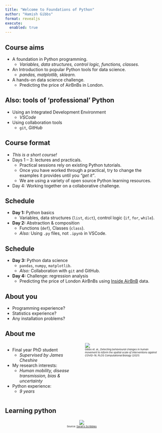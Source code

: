 ```yaml
---
title: "Welcome to Foundations of Python"
author: "Hamish Gibbs"
format: revealjs
execute:
  enabled: true
---
```



## Course aims

* A foundation in Python programming.  
    * *Variables, data structures, control logic, functions, classes.*
* An Introduction to popular Python tools for data science.  
    * *pandas, matplotlib, sklearn.*
* A hands-on data science challenge.
    * Predicting the price of AirBnBs in London.

## Also: tools of 'professional' Python

* Using an Integrated Development Environment
    * *VSCode*
* Using collaboration tools
    * `git`, *GitHub*

## Course format
* *This is a short course!*
* Days 1 – 3: lectures and practicals.
    * Practical sessions rely on existing Python tutorials.
    * Once you have worked through a practical, try to change the examples it provides until you *"get it"*.
    * We are using a variety of open source Python learning resources.
* Day 4: Working together on a collaborative challenge.

## Schedule

* **Day 1:** Python basics
    * Variables, data structures (`list`, `dict`), control logic (`if`, `for`, `while`).
* **Day 2:** Abstraction & composition
    * Functions (`def`), Classes (`class`).
    * *Also:* Using `.py` files, not `.ipynb` in VSCode.

## Schedule

* **Day 3:** Python data science
    * `pandas`, `numpy`, `matplotlib`.
    * *Also:* Collaboration with `git` and GitHub.
* **Day 4:** Challenge: regression analysis
    * Predicting the price of London AirBnBs using [Inside AirBnB](https://insideairbnb.com/) data.

## About you

* Programming experience?
* Statistics experience?
* Any installation problems?

## About me
::: {.columns}
::: {.column width="50%"}

* Final year PhD student
    * *Supervised by James Cheshire*
* My research interests: 
    * *Human mobility, disease transmission, bias & uncertainty*
* Python experience: 
    * *9 years*
:::

::: {.column width="50%"}
![](./img/pub_fig.png)
<div style="font-size: 0.7em;"><small>Gibbs et. al., *Detecting behavioural changes in human movement to inform the spatial scale of interventions against COVID-19*, PLOS Computational Biology (2021)</small></div>
:::
:::

## Learning python

<div style="text-align: center; vertical-align: middle; height: 100%;">
  <img src="https://www.writerswrite.co.za/wp-content/uploads/2018/04/Practice-Makes-Perfect.jpg" style="max-height: 80%;">
  <div style="font-size: 0.7em;"><small>Source: <a href="https://www.instagram.com/p/Bc7d-jxHG4a/">Sarah's Scribbles</small></a></div>
</div>

## Learning python

* Practice is the most important ingredient to becoming a good programmer.
* It is easier to "practice" if you find *personally compelling* reasons to use Python.
    * Coursework, side projects, random curiosity, automating things in your life.
* Programming is all about trial and error.

## AI

* New AI programming assistants:
    * *Chat GPT, GitHub Copilot, Copilot Chat.*
* I recommend using them all, especially as a study aid.
    * **Bad idea:** Using AI to *generate* code you can't understand.
    * **Good idea:** Using AI to *explain* code you can't understand.

## Any questions?

## Basic data types

::: {.rows}
::: {.row height="25%"}

<h4>Integer</h4>
```r
as.integer(10) # R
```
```python
int(10) # Python
```

:::

::: {.row height="25%"}

<h4>Float</h4>

```r
as.numeric(10.3) # R
```
```python
float(10.3) # Python
```

:::

::: {.row height="25%"}

<h4>String</h4>

```r
as.character("Hello") # R
```
```python
str("Hello") # Python
```

:::
::: {.row height="25%"}

<h4>Type checking</h4>

```r
class("Hello") # R
```
```python
type("Hello") # Python
```

:::
:::

## Tutorial #1: Variables

* [Variables, expressions, and statements](https://www.py4e.com/html3/02-variables) 
* Core concepts: 
    * Variable assignment and basic math

        ```python
        minute = 20
        minute + 32
        ```
    * Working with strings

        ```python
        first = '100'
        second = '150'
        print(first + second)
        ```
    * Subsetting strings
        
        ```python
        word = 'Python'
        word[0]
        ```

## Tutorial #2: Lists

* [An informal introduction to python §3.1.3](https://docs.python.org/3/tutorial/introduction.html#lists)
* Core concepts: 
    * List indexing

        ```python
        squares = [1, 4, 9, 16, 25]
        squares[0]
        ```
    * List manipulation

        ```python
        squares + [36, 49, 64, 81, 100]
        squares.append(10)
        ```
    * List mutability

        ```python
        rgb = ["Red", "Green", "Blue"]
        rgba = rgb
        id(rgb) == id(rgba)  # they reference the same object
        ```

## One more data structure: tuples

* A `tuple` is an immutable collection of values.

```python
coord = (0, 1) # a single tuple
coords = [coord, coord] # a list of tuples
```

* Unlike a `list`, the values in a `tuple` cannot be changed.
    * This means no `.append()` or `.sort()` methods (which both change the values in a `list`).
* Tuples are faster than lists and good when you have a collection of values that won't have to change once it has been created.

## Just one more data structure: set

* A `set` is an unordered collection with no duplicate elements.

    ```python
    set1 = {0, 1} # a set
    set2 = set([0, 1]) # creating a set from a list
    ```

* A `set` is mutable (its values can be changed).
* It is very quick to check if an element is in a `set`:

    ```python
    1 in {0, 1} # I'm faster!
    1 in [0, 1]
    ```
    * This doesn't matter for a collection of 2 values, but matters a lot for larger collections.
    

## Tutorial #3: Dictionaries

* [Dictionaries §1](https://www.py4e.com/html3/09-dictionaries)
    * *To start, only work on the first section of this tutorial!*
    * *If you "get it," try some of the exercises in Tutorial #1.*
* Core concepts: 
    * The `{key: value}` format of dictionaries

        ```python
        eng2sp = dict()
        eng2sp['one'] = 'uno'
        eng2sp['one']
        ```
    * The `.items()`, `.keys()`, and `.values()` methods

## Using Python

* [Interactive shell](https://docs.python.org/3/tutorial/interpreter.html)
    
    ```shell
    >>> print("Hello")
    Hello
    ```
    * *Clunky, ephemeral, hard to use for anything 'real'.*
* [Google Colab](https://colab.research.google.com/)
    * Google-hosted version of a [Jupyter Notebook](https://jupyter.org/)
    * *A very easy way to start!*
* [Visual Studio Code](https://code.visualstudio.com/)
    * A "serious" integrated development environment.
    * *Good for larger projects, collaboration.*

## Setting up Colab

* Does everyone have a Google account?
* Go to [colab.research.google.com](https://colab.research.google.com/).
* Open a new notebook.

    ![](./img/new_notebook.png)
* Rename your notebook.
* Get started!
